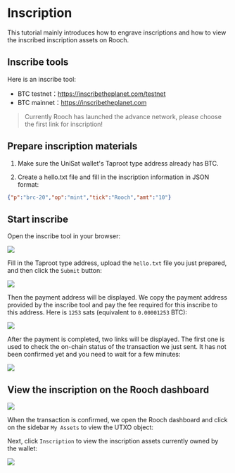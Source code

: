 # Inscription

This tutorial mainly introduces how to engrave inscriptions and how to view the inscribed inscription assets on Rooch.

## Inscribe tools

Here is an inscribe tool:

- BTC testnet：https://inscribetheplanet.com/testnet
- BTC mainnet：https://inscribetheplanet.com

> Currently Rooch has launched the advance network, please choose the first link for inscription!

## Prepare inscription materials

1. Make sure the UniSat wallet's Taproot type address already has BTC.

2. Create a hello.txt file and fill in the inscription information in JSON format:

```json
{"p":"brc-20","op":"mint","tick":"Rooch","amt":"10"}
```

## Start inscribe

Open the inscribe tool in your browser:

![](/docs/inscription/inscription-tool.png)

Fill in the Taproot type address, upload the `hello.txt` file you just prepared, and then click the `Submit` button:

![](/docs/inscription/inscription-input.png)

Then the payment address will be displayed. We copy the payment address provided by the inscribe tool and pay the fee required for this inscribe to this address. Here is `1253` sats (equivalent to `0.00001253` BTC):

![](/docs/inscription/pay.png)

After the payment is completed, two links will be displayed. The first one is used to check the on-chain status of the transaction we just sent. It has not been confirmed yet and you need to wait for a few minutes:

![](/docs/inscription/tx-confirmed.png)

## View the inscription on the Rooch dashboard

![](/docs/inscription/dashboard-utxo.png)

When the transaction is confirmed, we open the Rooch dashboard and click on the sidebar `My Assets` to view the UTXO object:

Next, click `Inscription` to view the inscription assets currently owned by the wallet:

![](/docs/inscription/dashboard-inscription.png)
